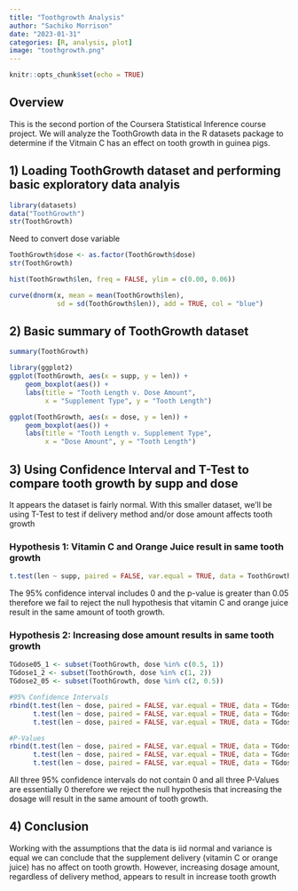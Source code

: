 ```yaml
---
title: "Toothgrowth Analysis"
author: "Sachiko Morrison"
date: "2023-01-31"
categories: [R, analysis, plot]
image: "toothgrowth.png"
---
```


```r
knitr::opts_chunk$set(echo = TRUE)
```

## Overview

This is the second portion of the Coursera Statistical Inference course project. We will analyze the ToothGrowth data in the R datasets package to determine if the Vitmain C has an effect on tooth growth in guinea pigs.

## 1) Loading ToothGrowth dataset and performing basic exploratory data analyis

```r
library(datasets)
data("ToothGrowth")
str(ToothGrowth)
```

Need to convert dose variable

```r
ToothGrowth$dose <- as.factor(ToothGrowth$dose)
str(ToothGrowth)

hist(ToothGrowth$len, freq = FALSE, ylim = c(0.00, 0.06))

curve(dnorm(x, mean = mean(ToothGrowth$len), 
            sd = sd(ToothGrowth$len)), add = TRUE, col = "blue")
```

## 2) Basic summary of ToothGrowth dataset

```r
summary(ToothGrowth)

library(ggplot2)
ggplot(ToothGrowth, aes(x = supp, y = len)) +
    geom_boxplot(aes()) +
    labs(title = "Tooth Length v. Dose Amount", 
         x = "Supplement Type", y = "Tooth Length")

ggplot(ToothGrowth, aes(x = dose, y = len)) +
    geom_boxplot(aes()) +
    labs(title = "Tooth Length v. Supplement Type", 
         x = "Dose Amount", y = "Tooth Length")
```

## 3) Using Confidence Interval and T-Test to compare tooth growth by supp and dose

It appears the dataset is fairly normal. With this smaller dataset, we'll be using T-Test to test if delivery method and/or dose amount affects tooth growth

### Hypothesis 1: Vitamin C and Orange Juice result in same tooth growth

```r
t.test(len ~ supp, paired = FALSE, var.equal = TRUE, data = ToothGrowth)
```

The 95% confidence interval includes 0 and the p-value is greater than 0.05 therefore we fail to reject the null hypothesis that vitamin C and orange juice result in the same amount of tooth growth.

### Hypothesis 2: Increasing dose amount results in same tooth growth

```r
TGdose05_1 <- subset(ToothGrowth, dose %in% c(0.5, 1))
TGdose1_2 <- subset(ToothGrowth, dose %in% c(1, 2))
TGdose2_05 <- subset(ToothGrowth, dose %in% c(2, 0.5))

#95% Confidence Intervals
rbind(t.test(len ~ dose, paired = FALSE, var.equal = TRUE, data = TGdose05_1)$conf,
      t.test(len ~ dose, paired = FALSE, var.equal = TRUE, data = TGdose1_2)$conf,
      t.test(len ~ dose, paired = FALSE, var.equal = TRUE, data = TGdose2_05)$conf)

#P-Values
rbind(t.test(len ~ dose, paired = FALSE, var.equal = TRUE, data = TGdose05_1)$p.value,
      t.test(len ~ dose, paired = FALSE, var.equal = TRUE, data = TGdose1_2)$p.value,
      t.test(len ~ dose, paired = FALSE, var.equal = TRUE, data = TGdose2_05)$p.value)
```

All three 95% confidence intervals do not contain 0 and all three P-Values are essentially 0 therefore we reject the null hypothesis that increasing the dosage will result in the same amount of tooth growth.

## 4) Conclusion

Working with the assumptions that the data is iid normal and variance is equal we can conclude that the supplement delivery (vitamin C or orange juice) has no affect on tooth growth. However, increasing dosage amount, regardless of delivery method, appears to result in increase tooth growth
